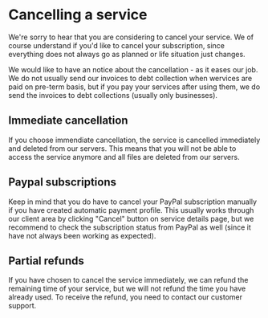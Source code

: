 # Cancelling a service

<p style={{opacity:0.7}}>We're sorry to hear that you are considering to cancel your service. We of course understand if you'd like to cancel your subscription, since everything does not always go as planned or life situation just changes.</p>

We would like to have an notice about the cancellation - as it eases our job. We do not usually send our invoices to debt collection when wervices are paid on pre-term basis, but if you pay your services after using them, we do send the invoices to debt collections (usually only businesses).

## Immediate cancellation

If you choose immendiate cancellation, the service is cancelled immediately and deleted from our servers. This means that you will not be able to access the service anymore and all files are deleted from our servers.

## Paypal subscriptions

Keep in mind that you do have to cancel your PayPal subscription manually if you have created automatic payment profile. This usually works through our client area by clicking "Cancel" button on service details page, but we recommend to check the subscription status from PayPal as well (since it have not always been working as expected).

## Partial refunds

If you have chosen to cancel the service immediately, we can refund the remaining time of your service, but we will not refund the time you have already used. To receive the refund, you need to contact our customer support.
